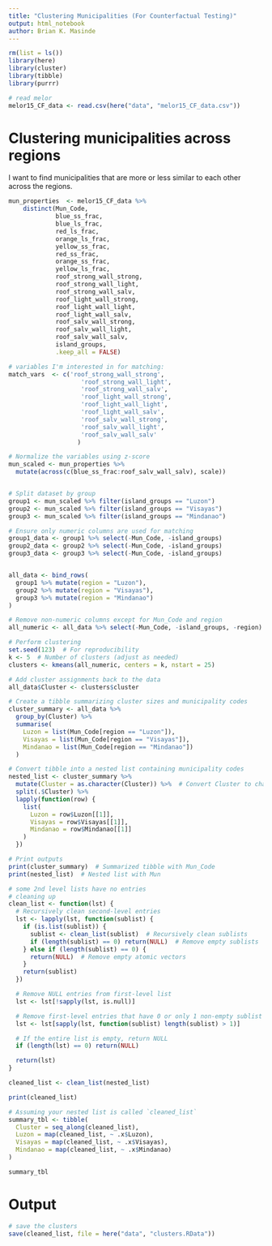 ```yaml
---
title: "Clustering Municipalities (For Counterfactual Testing)"
output: html_notebook
author: Brian K. Masinde
---
```


```r
rm(list = ls())
library(here)
library(cluster)
library(tibble)
library(purrr)
```


```r
# read melor 
melor15_CF_data <- read.csv(here("data", "melor15_CF_data.csv"))
```



# Clustering municipalities across regions
I want to find municipalities that are more or less similar to each other across
the regions.

```r
mun_properties  <- melor15_CF_data %>%
    distinct(Mun_Code,
             blue_ss_frac,
             blue_ls_frac,
             red_ls_frac,
             orange_ls_frac,
             yellow_ss_frac,
             red_ss_frac,
             orange_ss_frac,
             yellow_ls_frac,
             roof_strong_wall_strong,
             roof_strong_wall_light,
             roof_strong_wall_salv,
             roof_light_wall_strong,
             roof_light_wall_light,
             roof_light_wall_salv,
             roof_salv_wall_strong,
             roof_salv_wall_light,
             roof_salv_wall_salv,
             island_groups,
             .keep_all = FALSE)

# variables I'm interested in for matching:
match_vars  <- c('roof_strong_wall_strong',
                    'roof_strong_wall_light',
                    'roof_strong_wall_salv',
                    'roof_light_wall_strong',
                    'roof_light_wall_light',
                    'roof_light_wall_salv',
                    'roof_salv_wall_strong',
                    'roof_salv_wall_light',
                    'roof_salv_wall_salv'
                   )

# Normalize the variables using z-score
mun_scaled <- mun_properties %>%
  mutate(across(c(blue_ss_frac:roof_salv_wall_salv), scale))


# Split dataset by group
group1 <- mun_scaled %>% filter(island_groups == "Luzon")
group2 <- mun_scaled %>% filter(island_groups == "Visayas")
group3 <- mun_scaled %>% filter(island_groups == "Mindanao")

# Ensure only numeric columns are used for matching
group1_data <- group1 %>% select(-Mun_Code, -island_groups)
group2_data <- group2 %>% select(-Mun_Code, -island_groups)
group3_data <- group3 %>% select(-Mun_Code, -island_groups)


all_data <- bind_rows(
  group1 %>% mutate(region = "Luzon"),
  group2 %>% mutate(region = "Visayas"),
  group3 %>% mutate(region = "Mindanao")
)

# Remove non-numeric columns except for Mun_Code and region
all_numeric <- all_data %>% select(-Mun_Code, -island_groups, -region)

# Perform clustering
set.seed(123)  # For reproducibility
k <- 5  # Number of clusters (adjust as needed)
clusters <- kmeans(all_numeric, centers = k, nstart = 25)

# Add cluster assignments back to the data
all_data$Cluster <- clusters$cluster

# Create a tibble summarizing cluster sizes and municipality codes
cluster_summary <- all_data %>%
  group_by(Cluster) %>%
  summarise(
    Luzon = list(Mun_Code[region == "Luzon"]),
    Visayas = list(Mun_Code[region == "Visayas"]),
    Mindanao = list(Mun_Code[region == "Mindanao"])
  )

# Convert tibble into a nested list containing municipality codes
nested_list <- cluster_summary %>%
  mutate(Cluster = as.character(Cluster)) %>%  # Convert Cluster to character for list keys
  split(.$Cluster) %>%
  lapply(function(row) {
    list(
      Luzon = row$Luzon[[1]],
      Visayas = row$Visayas[[1]],
      Mindanao = row$Mindanao[[1]]
    )
  })

# Print outputs
print(cluster_summary)  # Summarized tibble with Mun_Code
print(nested_list)  # Nested list with Mun
```

```r
# some 2nd level lists have no entries
# cleaning up
clean_list <- function(lst) {
  # Recursively clean second-level entries
  lst <- lapply(lst, function(sublist) {
    if (is.list(sublist)) {
      sublist <- clean_list(sublist)  # Recursively clean sublists
      if (length(sublist) == 0) return(NULL)  # Remove empty sublists
    } else if (length(sublist) == 0) {
      return(NULL)  # Remove empty atomic vectors
    }
    return(sublist)
  })

  # Remove NULL entries from first-level list
  lst <- lst[!sapply(lst, is.null)]

  # Remove first-level entries that have 0 or only 1 non-empty sublist
  lst <- lst[sapply(lst, function(sublist) length(sublist) > 1)]

  # If the entire list is empty, return NULL
  if (length(lst) == 0) return(NULL)

  return(lst)
}

cleaned_list <- clean_list(nested_list)

print(cleaned_list)
```


```r
# Assuming your nested list is called `cleaned_list`
summary_tbl <- tibble(
  Cluster = seq_along(cleaned_list),
  Luzon = map(cleaned_list, ~ .x$Luzon),
  Visayas = map(cleaned_list, ~ .x$Visayas),
  Mindanao = map(cleaned_list, ~ .x$Mindanao)
)

summary_tbl
```

# Output
```r
# save the clusters
save(cleaned_list, file = here("data", "clusters.RData"))
```

